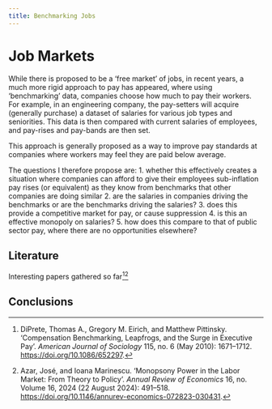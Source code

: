```yaml
---
title: Benchmarking Jobs
---
```


# Job Markets

While there is proposed to be a 'free market' of jobs, in recent years, a much more rigid approach to pay has appeared, where using 'benchmarking' data, companies choose how much to pay their workers. For example, in an engineering company, the pay-setters will acquire (generally purchase) a dataset of salaries for various job types and seniorities. This data is then compared with current salaries of employees, and pay-rises and pay-bands are then set.

This approach is generally proposed as a way to improve pay standards at companies where workers may feel they are paid below average. 

The questions I therefore propose are:
1. whether this effectively creates a situation where companies can afford to give their employees sub-inflation pay rises (or equivalent) as they know from benchmarks that other companies are doing similar
2. are the salaries in companies driving the benchmarks or are the benchmarks driving the salaries?
3. does this provide a competitive market for pay, or cause suppression
4. is this an effective monopoly on salaries?
5. how does this compare to that of public sector pay, where there are no opportunities elsewhere?

## Literature

Interesting papers gathered so far[^diprete2010][^azar2024]

[^azar2024]: Azar, José, and Ioana Marinescu. ‘Monopsony Power in the Labor Market: From Theory to Policy’. _Annual Review of Economics_ 16, no. Volume 16, 2024 (22 August 2024): 491–518. [https://doi.org/10.1146/annurev-economics-072823-030431](https://doi.org/10.1146/annurev-economics-072823-030431).

[^diprete2010]: DiPrete, Thomas A., Gregory M. Eirich, and Matthew Pittinsky. ‘Compensation Benchmarking, Leapfrogs, and the Surge in Executive Pay’. _American Journal of Sociology_ 115, no. 6 (May 2010): 1671–1712. [https://doi.org/10.1086/652297](https://doi.org/10.1086/652297).

## Conclusions